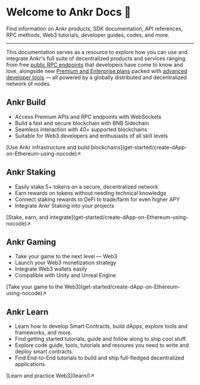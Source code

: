 
# Welcome to Ankr Docs 👋

Find information on Ankr products, SDK documentation, API references, RPC methods, Web3 tutorials, developer guides, codes, and more.
____________________________________

This documentation serves as a resource to explore how you can use and integrate Ankr's full suite of decentralized products and services ranging from free [public RPC endpoints](https://www.ankr.com/protocol/) that developers have come to know and love, alongside new [Premium and Enterprise plans](https://www.ankr.com/protocol/account/) packed with [advanced developer tools](https://www.ankr.com/advanced-api/) — all powered by a globally distributed and decentralized network of nodes.

## Ankr Build
* Access Premium APIs and RPC endpoints with WebSockets
* Build a fast and secure blockchain with BNB Sidechain
* Seamless interaction with 40+ supported blockchains
* Suitable for Web3 developers and enthusiasts of all skill levels
<div className="p-4 border border-gray-200 dark:border-gray-900 rounded mt-6">
  [Use Ankr infrastructure and build blockchains](get-started/create-dApp-on-Ethereum-using-nocode)↗
</div>

## Ankr Staking
* Easily stake 5+ tokens on a secure, decentralized network
* Earn rewards on tokens without needing technical knowledge
* Connect staking rewards to DeFi to trade/farm for even higher APY
* Integrate Ankr Staking into your projects
<div className="p-4 border border-gray-200 dark:border-gray-900 rounded mt-6">
  [Stake, earn, and integrate](get-started/create-dApp-on-Ethereum-using-nocode)↗
</div>

## Ankr Gaming
* Take your game to the next level — Web3
* Launch your Web3 monetization strategy
* Integrate Web3 wallets easily
* Compatible with Unity and Unreal Engine
<div className="p-4 border border-gray-200 dark:border-gray-900 rounded mt-6">
  [Take your game to the Web3](get-started/create-dApp-on-Ethereum-using-nocode)↗
</div>

## Ankr Learn

* Learn how to develop Smart Contracts, build dApps, explore tools and frameworks, and more.
* Find getting started tutorials, guide and follow along to ship cool stuff.
* Explore code guide, tools, tutorials and resoures you need to write and deploy smart contracts.
* Find End-to-End tutorials to build and ship full-fledged decentralized applications.
<div className="p-4 border border-gray-200 dark:border-gray-900 rounded mt-6">
  [Learn and practice Web3](learn/)↗
</div>